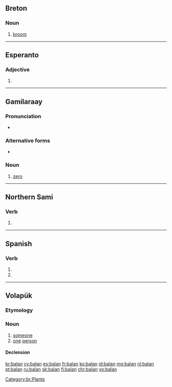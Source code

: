 {{also|Bălan|Ba Lan}}
==Breton==

===Noun===
{{br-noun|is=c|s=balanenn}}

# [[broom]] {{qualifier|genus {{m|mul|Genista}}}}

[[Category:br:Plants]]

----

==Esperanto==

===Adjective===
{{eo-head}}

# {{eo-form of|bal|an}}

----
==Gamilaraay==


===Pronunciation===
* {{IPA|/balan/|lang=kld}}

===Alternative forms===

* {{l|kld|0}}

===Noun===
{{head|kld|nouns}}
#  [[zero]]
----

==Northern Sami==

===Verb===
{{head|se|verb form}}

# {{inflection of|ballat||1|s|pres|indc|lang=se}}

----

==Spanish==

===Verb===
{{head|es|verb form}}

# {{es-verb form of|ending=ar|mood=indicative|tense=present|pers=2|formal=yes|number=plural|balar}}
# {{es-verb form of|ending=ar|mood=indicative|tense=present|pers=3|number=plural|balar}}

----

==Volapük==

===Etymology===
{{suffix|bal|an|lang=vo}}

===Noun===
{{vo-noun}}

# [[someone]]
# [[one]] [[person]]

====Declension====
{{vo-decl-noun}}

[[br:balan]]
[[cy:balan]]
[[es:balan]]
[[fr:balan]]
[[ko:balan]]
[[id:balan]]
[[mg:balan]]
[[nl:balan]]
[[pt:balan]]
[[ru:balan]]
[[sk:balan]]
[[fi:balan]]
[[chr:balan]]
[[vo:balan]]